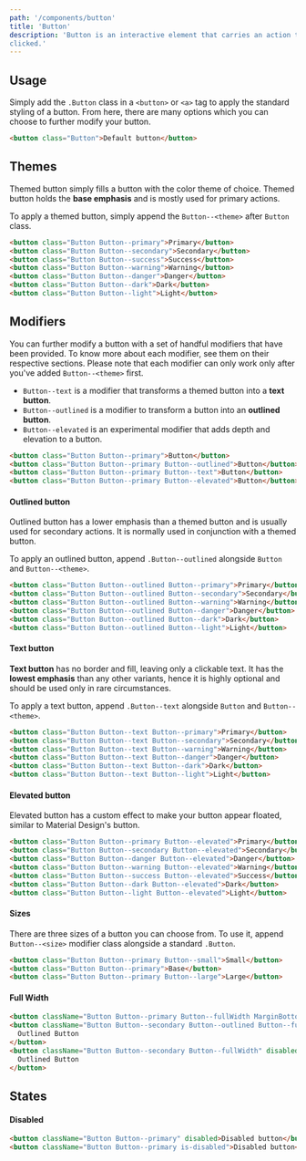 ```yaml
---
path: '/components/button'
title: 'Button'
description: 'Button is an interactive element that carries an action that returns a feedback when
clicked.'
---
```


## Usage

Simply add the `.Button` class in a `<button>` or `<a>` tag to apply the standard styling of
a button. From here, there are many options which you can choose to further modify your button.

```html preview=true
<button class="Button">Default button</button>
```

## Themes

Themed button simply fills a button with the color theme of choice. Themed button holds the
**base emphasis** and is mostly used for primary actions.

To apply a themed button, simply append the `Button--<theme>` after `Button` class.

```html preview=true
<button class="Button Button--primary">Primary</button>
<button class="Button Button--secondary">Secondary</button>
<button class="Button Button--success">Success</button>
<button class="Button Button--warning">Warning</button>
<button class="Button Button--danger">Danger</button>
<button class="Button Button--dark">Dark</button>
<button class="Button Button--light">Light</button>
```

## Modifiers

You can further modify a button with a set of handful modifiers that have been provided. To know
more about each modifier, see them on their respective sections. Please note that each modifier
can only work only after you've added `Button--<theme>` first.

- `Button--text` is a modifier that transforms a themed button into a **text button**.
- `Button--outlined` is a modifier to transform a button into an **outlined button**.
- `Button--elevated` is an experimental modifier that adds depth and elevation to a button.

```html preview=true
<button class="Button Button--primary">Button</button>
<button class="Button Button--primary Button--outlined">Button</button>
<button class="Button Button--primary Button--text">Button</button>
<button class="Button Button--primary Button--elevated">Button</button>
```

#### Outlined button

Outlined button has a lower emphasis than a themed button and is usually used for secondary actions.
It is normally used in conjunction with a themed button.

To apply an outlined button, append `.Button--outlined` alongside `Button` and `Button--<theme>`.

```html preview=true bgColor=neutral.10
<button class="Button Button--outlined Button--primary">Primary</button>
<button class="Button Button--outlined Button--secondary">Secondary</button>
<button class="Button Button--outlined Button--warning">Warning</button>
<button class="Button Button--outlined Button--danger">Danger</button>
<button class="Button Button--outlined Button--dark">Dark</button>
<button class="Button Button--outlined Button--light">Light</button>
```

#### Text button

**Text button** has no border and fill, leaving only a clickable text. It has the **lowest emphasis**
than any other variants, hence it is highly optional and should be used only in rare circumstances.

To apply a text button, append `.Button--text` alongside `Button` and `Button--<theme>`.

```html preview=true
<button class="Button Button--text Button--primary">Primary</button>
<button class="Button Button--text Button--secondary">Secondary</button>
<button class="Button Button--text Button--warning">Warning</button>
<button class="Button Button--text Button--danger">Danger</button>
<button class="Button Button--text Button--dark">Dark</button>
<button class="Button Button--text Button--light">Light</button>
```

#### Elevated button

Elevated button has a custom effect to make your button appear floated, similar to Material Design's
button.

```html preview=true
<button class="Button Button--primary Button--elevated">Primary</button>
<button class="Button Button--secondary Button--elevated">Secondary</button>
<button class="Button Button--danger Button--elevated">Danger</button>
<button class="Button Button--warning Button--elevated">Warning</button>
<button class="Button Button--success Button--elevated">Success</button>
<button class="Button Button--dark Button--elevated">Dark</button>
<button class="Button Button--light Button--elevated">Light</button>
```

#### Sizes

There are three sizes of a button you can choose from. To use it, append `Button--<size>` modifier
class alongside a standard `.Button`.

```html preview=true
<button class="Button Button--primary Button--small">Small</button>
<button class="Button Button--primary">Base</button>
<button class="Button Button--primary Button--large">Large</button>
```

#### Full Width

```html preview=true
<button className="Button Button--primary Button--fullWidth MarginBottom">Primary Button</button>
<button className="Button Button--secondary Button--outlined Button--fullWidth MarginBottom">
  Outlined Button
</button>
<button className="Button Button--secondary Button--fullWidth" disabled>
  Outlined Button
</button>
```

## States

#### Disabled

```html preview=true
<button className="Button Button--primary" disabled>Disabled button</button>
<button className="Button Button--primary is-disabled">Disabled button</button>
```
